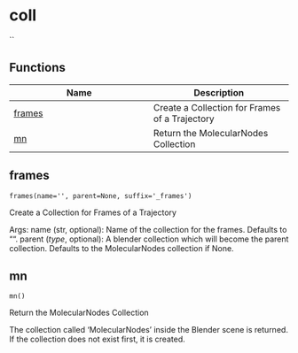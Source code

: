 # coll { #coll }

``

## Functions

| Name | Description |
| --- | --- |
| [frames](#coll.frames) | Create a Collection for Frames of a Trajectory |
| [mn](#coll.mn) | Return the MolecularNodes Collection |

## frames { #coll.frames }

`frames(name='', parent=None, suffix='_frames')`

Create a Collection for Frames of a Trajectory

Args:
    name (str, optional): Name of the collection for the frames. Defaults to "".
    parent (_type_, optional): A blender collection which will become the parent 
    collection. Defaults to the MolecularNodes collection if None.

## mn { #coll.mn }

`mn()`

Return the MolecularNodes Collection

The collection called 'MolecularNodes' inside the Blender scene is returned. If the 
collection does not exist first, it is created.